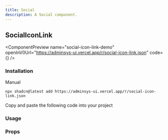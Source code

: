 ```yaml
---
title: Social
description: A Social component.
---
```


## SocialIconLink

<ComponentPreview
  name="social-icon-link-demo"
  openInV0Url="https://adminsys-ui.vercel.app/r/social-icon-link.json"
  code={<ComponentSource name="social-icon-link-demo" />}
/>

### Installation

<Tabs className="gap-0" defaultValue="cli">

<TabsList>
  <TabsTriggerShadcnCLI />
  <TabsTrigger className="cursor-pointer" value="manual">Manual</TabsTrigger>
</TabsList>

<TabsContent value="cli" className="[&>figure]:mb-0">

```package-install
npx shadcn@latest add https://adminsys-ui.vercel.app/r/social-icon-link.json
```

</TabsContent>

<TabsContent value="manual">

<Steps>

<Step>Copy and paste the following code into your project</Step>

<ComponentSource
  name="social-icon-link"
/>

</Steps>

</TabsContent>

</Tabs>

### Usage

<ComponentSource
  name="social-icon-link-demo"
  codeCollapsible
/>

### Props

<AutoTypeTable path="./src/registry/components/shared/social/social-icon-link.tsx" name="SocialIconLinkProps" />
